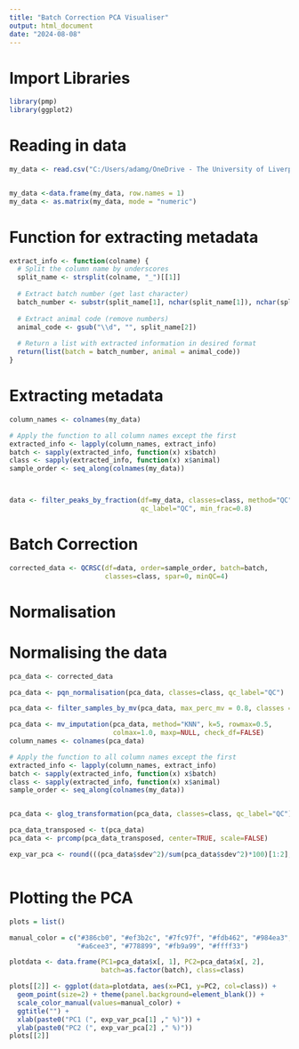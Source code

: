 ---
title: "Batch Correction PCA Visualiser"
output: html_document
date: "2024-08-08"
---
# Import Libraries
```{R}
library(pmp)
library(ggplot2)
```
# Reading in data
```{R}
my_data <- read.csv("C:/Users/adamg/OneDrive - The University of Liverpool/Project Work/MALDIquant/Runs/MALDIquant_Tol5e-6_keep400_C_BC_Feature_Matrix.csv")


my_data <-data.frame(my_data, row.names = 1)
my_data <- as.matrix(my_data, mode = "numeric")
```
# Function for extracting metadata
```{R}
extract_info <- function(colname) {
  # Split the column name by underscores
  split_name <- strsplit(colname, "_")[[1]]
  
  # Extract batch number (get last character)
  batch_number <- substr(split_name[1], nchar(split_name[1]), nchar(split_name[1]))
  
  # Extract animal code (remove numbers)
  animal_code <- gsub("\\d", "", split_name[2])
  
  # Return a list with extracted information in desired format
  return(list(batch = batch_number, animal = animal_code))
}
```  


# Extracting metadata
```{R}  
column_names <- colnames(my_data)

# Apply the function to all column names except the first
extracted_info <- lapply(column_names, extract_info)
batch <- sapply(extracted_info, function(x) x$batch)
class <- sapply(extracted_info, function(x) x$animal)
sample_order <- seq_along(colnames(my_data))



data <- filter_peaks_by_fraction(df=my_data, classes=class, method="QC",
                                 qc_label="QC", min_frac=0.8)
```
# Batch Correction 
```{R}
corrected_data <- QCRSC(df=data, order=sample_order, batch=batch, 
                        classes=class, spar=0, minQC=4)


```
# Normalisation
# Normalising the data
```{R,echo=F}
pca_data <- corrected_data

pca_data <- pqn_normalisation(pca_data, classes=class, qc_label="QC")

pca_data <- filter_samples_by_mv(pca_data, max_perc_mv = 0.8, classes = class, remove_samples = TRUE)

pca_data <- mv_imputation(pca_data, method="KNN", k=5, rowmax=0.5,
                          colmax=1.0, maxp=NULL, check_df=FALSE)
column_names <- colnames(pca_data)

# Apply the function to all column names except the first
extracted_info <- lapply(column_names, extract_info)
batch <- sapply(extracted_info, function(x) x$batch)
class <- sapply(extracted_info, function(x) x$animal)
sample_order <- seq_along(colnames(my_data))


pca_data <- glog_transformation(pca_data, classes=class, qc_label="QC")
```

```{R}
pca_data_transposed <- t(pca_data)
pca_data <- prcomp(pca_data_transposed, center=TRUE, scale=FALSE)

exp_var_pca <- round(((pca_data$sdev^2)/sum(pca_data$sdev^2)*100)[1:2],2)



```
# Plotting the PCA
```{R}
plots = list()

manual_color = c("#386cb0", "#ef3b2c", "#7fc97f", "#fdb462", "#984ea3", 
                 "#a6cee3", "#778899", "#fb9a99", "#ffff33")

plotdata <- data.frame(PC1=pca_data$x[, 1], PC2=pca_data$x[, 2], 
                       batch=as.factor(batch), class=class)

plots[[2]] <- ggplot(data=plotdata, aes(x=PC1, y=PC2, col=class)) +
  geom_point(size=2) + theme(panel.background=element_blank()) +
  scale_color_manual(values=manual_color) +
  ggtitle("") +
  xlab(paste0("PC1 (", exp_var_pca[1] ," %)")) +
  ylab(paste0("PC2 (", exp_var_pca[2] ," %)"))
plots[[2]]
```




